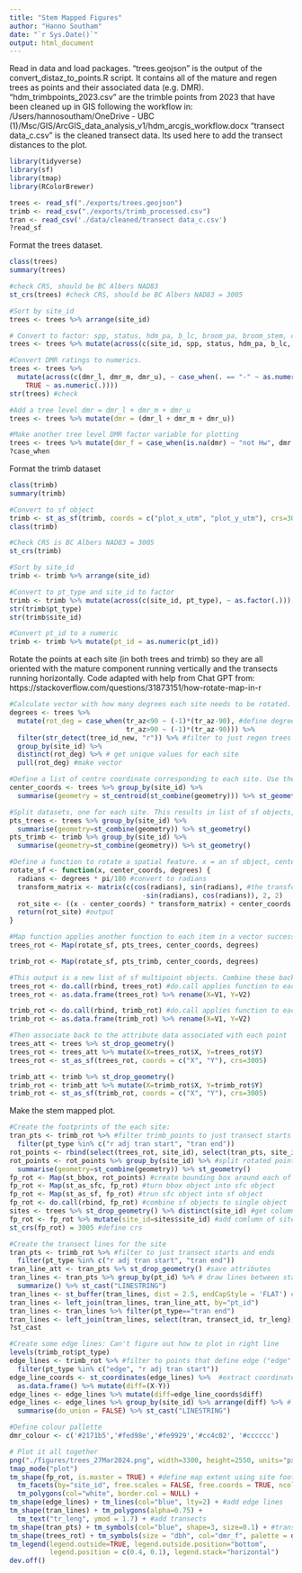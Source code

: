 ```yaml
---
title: "Stem Mapped Figures"
author: "Hanno Southam"
date: "`r Sys.Date()`"
output: html_document
---
```

Read in data and load packages. 
"trees.geojson" is the output of the convert_distaz_to_points.R script. It contains all of the mature and regen trees as points and their associated data (e.g. DMR).  
"hdm_trimbpoints_2023.csv" are the trimble points from 2023 that have been cleaned up in GIS following the workflow in: /Users/hannosoutham/OneDrive - UBC (1)/Msc/GIS/ArcGIS_data_analysis_v1/hdm_arcgis_workflow.docx
"transect data_c.csv" is the cleaned transect data. Its used here to add the transect distances to the plot. 
```r
library(tidyverse)
library(sf)
library(tmap)
library(RColorBrewer)

trees <- read_sf("./exports/trees.geojson")
trimb <- read_csv("./exports/trimb_processed.csv")
tran <- read_csv('./data/cleaned/transect data_c.csv')
?read_sf
```

Format the trees dataset. 
```r
class(trees)
summary(trees)

#check CRS, should be BC Albers NAD83 
st_crs(trees) #check CRS, should be BC Albers NAD83 = 3005

#Sort by site_id
trees <- trees %>% arrange(site_id)

# Convert to factor: spp, status, hdm_pa, b_lc, broom_pa, broom_stem, crown class, crown_cond, outside_10
trees <- trees %>% mutate(across(c(site_id, spp, status, hdm_pa, b_lc, broom_pa, broom_pos, broom_stem, crown_class, crown_cond, outside_10), ~ as.factor(.)))

#Convert DMR ratings to numerics.  
trees <- trees %>%
  mutate(across(c(dmr_l, dmr_m, dmr_u), ~ case_when(. == "-" ~ as.numeric(NA),
    TRUE ~ as.numeric(.))))
str(trees) #check

#Add a tree level dmr = dmr_l + dmr_m + dmr_u
trees <- trees %>% mutate(dmr = (dmr_l + dmr_m + dmr_u))

#Make another tree level DMR factor variable for plotting
trees <- trees %>% mutate(dmr_f = case_when(is.na(dmr) ~ "not Hw", dmr == 0 ~ "0, uninfected", dmr %in% c(1, 2) ~ "1-2, lightly infected", dmr %in% c(3, 4) ~ "3-4, moderately infected", dmr %in% c(5, 6) ~ "5-6, severely infected", TRUE ~ "case_when error")) %>% mutate(dmr_f=as.factor(dmr_f))
?case_when
```

Format the trimb dataset
```r
class(trimb)
summary(trimb)

#Convert to sf object
trimb <- st_as_sf(trimb, coords = c("plot_x_utm", "plot_y_utm"), crs=3005)
class(trimb)

#Check CRS is BC Albers NAD83 = 3005
st_crs(trimb)

#Sort by site_id
trimb <- trimb %>% arrange(site_id)

#Convert to pt_type and site_id to factor
trimb <- trimb %>% mutate(across(c(site_id, pt_type), ~ as.factor(.)))
str(trimb$pt_type)
str(trimb$site_id)

#Convert pt_id to a numeric
trimb <- trimb %>% mutate(pt_id = as.numeric(pt_id))
```

Rotate the points at each site (in both trees and trimb) so they are all oriented with the mature component running vertically and the transects running horizontally. Code adapted with help from Chat GPT from: https://stackoverflow.com/questions/31873151/how-rotate-map-in-r
```r
#Calculate vector with how many degrees each site needs to be rotated. Want each transect to be az = 90deg. 
degrees <- trees %>% 
  mutate(rot_deg = case_when(tr_az<90 ~ (-1)*(tr_az-90), #define degree adjustment
                             tr_az>90 ~ (-1)*(tr_az-90))) %>% 
  filter(str_detect(tree_id_new, "r")) %>% #filter to just regen trees
  group_by(site_id) %>% 
  distinct(rot_deg) %>% # get unique values for each site
  pull(rot_deg) #make vector

#Define a list of centre coordinate corresponding to each site. Use the centroid of all the stem mapped trees.
center_coords <- trees %>% group_by(site_id) %>% 
  summarise(geometry = st_centroid(st_combine(geometry))) %>% st_geometry()

#Split datasets, one for each site. This results in list of sf objects, one for each site. For the point datasets (trees and trimb) all the points at a site have been combined to a single feature (corresponding to a sf class change of POINT to MULTIPOINT). 
pts_trees <- trees %>% group_by(site_id) %>% 
  summarise(geometry=st_combine(geometry)) %>% st_geometry()
pts_trimb <- trimb %>% group_by(site_id) %>% 
  summarise(geometry=st_combine(geometry)) %>% st_geometry()

#Define a function to rotate a spatial feature. x = an sf object, center_coords = the centre coordinates to anchor each site, degrees=the number of degrees to rotate the object
rotate_sf <- function(x, center_coords, degrees) {
  radians <- degrees * pi/180 #convert to radians
  transform_matrix <- matrix(c(cos(radians), sin(radians), #the transformation matrix
                                 -sin(radians), cos(radians)), 2, 2)
  rot_site <- ((x - center_coords) * transform_matrix) + center_coords #the actual math
  return(rot_site) #output
}

#Map function applies another function to each item in a vector successively. Here, it rotates each site level MULTIPOINT sf object by the number of degrees in the "degrees" vector. 
trees_rot <- Map(rotate_sf, pts_trees, center_coords, degrees)

trimb_rot <- Map(rotate_sf, pts_trimb, center_coords, degrees)

#This output is a new list of sf multipoint objects. Combine these back together into a dataframe of x, y coordinates. 
trees_rot <- do.call(rbind, trees_rot) #do.call applies function to each item in a list
trees_rot <- as.data.frame(trees_rot) %>% rename(X=V1, Y=V2)

trimb_rot <- do.call(rbind, trimb_rot) #do.call applies function to each item in a list
trimb_rot <- as.data.frame(trimb_rot) %>% rename(X=V1, Y=V2)

#Then associate back to the attribute data associated with each point
trees_att <- trees %>% st_drop_geometry()
trees_rot <- trees_att %>% mutate(X=trees_rot$X, Y=trees_rot$Y) 
trees_rot <- st_as_sf(trees_rot, coords = c("X", "Y"), crs=3005)

trimb_att <- trimb %>% st_drop_geometry()
trimb_rot <- trimb_att %>% mutate(X=trimb_rot$X, Y=trimb_rot$Y) 
trimb_rot <- st_as_sf(trimb_rot, coords = c("X", "Y"), crs=3005)
```

Make the stem mapped plot. 
```r
#Create the footprints of the each site:
tran_pts <- trimb_rot %>% #filter trimb_points to just transect starts and ends
  filter(pt_type %in% c("r adj tran start", "tran end"))
rot_points <- rbind(select(trees_rot, site_id), select(tran_pts, site_id)) #combine trees_rot and trimb_rot datasets
rot_points <- rot_points %>% group_by(site_id) %>% #split rotated points into separate datasets for each site
  summarise(geometry=st_combine(geometry)) %>% st_geometry()
fp_rot <- Map(st_bbox, rot_points) #create bounding box around each of these sets of points
fp_rot <- Map(st_as_sfc, fp_rot) #turn bbox object into sfc object
fp_rot <- Map(st_as_sf, fp_rot) #trun sfc object into sf object
fp_rot <- do.call(rbind, fp_rot) #combine sf objects to single object
sites <- trees %>% st_drop_geometry() %>% distinct(site_id) #get column of site_ids
fp_rot <- fp_rot %>% mutate(site_id=sites$site_id) #add comlumn of site_ids to sf object
st_crs(fp_rot) = 3005 #define crs

#Create the transect lines for the site
tran_pts <- trimb_rot %>% #filter to just transect starts and ends
  filter(pt_type %in% c("r adj tran start", "tran end"))
tran_line_att <- tran_pts %>% st_drop_geometry() #save attributes
tran_lines <- tran_pts %>% group_by(pt_id) %>% # draw lines between start and end. Creates two lines one from start to end and one from end to start.
  summarize() %>% st_cast("LINESTRING")
tran_lines <- st_buffer(tran_lines, dist = 2.5, endCapStyle = 'FLAT') # buffer
tran_lines <- left_join(tran_lines, tran_line_att, by="pt_id")
tran_lines <- tran_lines %>% filter(pt_type=="tran end")
tran_lines <- left_join(tran_lines, select(tran, transect_id, tr_leng), by=c("pt_id"="transect_id"))
?st_cast

#Create some edge lines: Can't figure out how to plot in right line
levels(trimb_rot$pt_type)
edge_lines <- trimb_rot %>% #filter to points that define edge ("edge" and "r adj tran start")
  filter(pt_type %in% c("edge", "r adj tran start"))
edge_line_coords <- st_coordinates(edge_lines) %>%  #extract coordinates
  as.data.frame() %>% mutate(diff=(X-Y))
edge_lines <- edge_lines %>% mutate(diff=edge_line_coords$diff)
edge_lines <- edge_lines %>% group_by(site_id) %>% arrange(diff) %>% # draw lines between start and end
  summarise(do_union = FALSE) %>% st_cast("LINESTRING")

#Define colour pallette
dmr_colour <- c('#2171b5','#fed98e','#fe9929','#cc4c02', '#cccccc')

# Plot it all together
png("./figures/trees_27Mar2024.png", width=3300, height=2550, units="px", res = 300)
tmap_mode("plot")
tm_shape(fp_rot, is.master = TRUE) + #define map extent using site footprints
  tm_facets(by="site_id", free.scales = FALSE, free.coords = TRUE, ncol = 4) +
  tm_polygons(col="white", border.col = NULL) +
tm_shape(edge_lines) + tm_lines(col="blue", lty=2) + #add edge lines
tm_shape(tran_lines) + tm_polygons(alpha=0.75) + 
  tm_text("tr_leng", ymod = 1.7) + #add transects
tm_shape(tran_pts) + tm_symbols(col="blue", shape=3, size=0.1) + #transect start points
tm_shape(trees_rot) + tm_symbols(size = "dbh", col="dmr_f", palette = dmr_colour) + #add tree points
tm_legend(legend.outside=TRUE, legend.outside.position="bottom", 
          legend.position = c(0.4, 0.1), legend.stack="horizontal")
dev.off()
```

